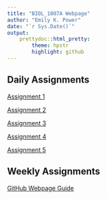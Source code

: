```yaml
---
title: "BIOL_1007A Webpage"
author: "Emily K. Power"
date: "`r Sys.Date()`"
output: 
    prettydoc::html_pretty:
        theme: hpstr
        highlight: github
---
```


## Daily Assignments

[Assignment 1](Daily Assignments/Assignment_1.html)

[Assignment 2](Daily Assignments/Assignment_2.html)

[Assignment 3](Daily Assignments/Assignment_3.html)

[Assignment 4](Daily Assignments/Assignment_4.html)

[Assignment 5](Daily Assignments/Assignment_5.html)

## Weekly Assignments

[GitHub Webpage Guide](Weekly Assignments/GitHub_Webpage_Guide.html)